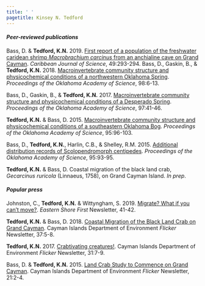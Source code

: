 ```yaml
---
title: ' '
pagetitle: Kinsey N. Tedford
---
```


<link rel="stylesheet" href="styles.css" type="text/css">

#### *Peer-reviewed publications*

Bass, D. & **Tedford, K.N.** 2019. [First report of a population of the freshwater caridean shrimp *Macrobrachium carcinus* from an anchialine cave on Grand Cayman](files/Bass_Tedford_CJS_2019.pdf). *Caribbean Journal of Science*, 49:293-294. 
Bass, D., Gaskin, B., & **Tedford, K.N.** 2018. [Macroinvertebrate community structure and physicochemical conditions of a northwestern Oklahoma Spring](files/Bass_et_al_POAS_2018.pdf). *Proceedings of the Oklahoma Academy of Science*, 98:6-13. 

Bass, D., Gaskin, B., & **Tedford, K.N.** 2017. [Macroinvertebrate community structure and physicochemical conditions of a Desperado Spring](files/Bass_et_al_POAS_2017.pdf). *Proceedings of the Oklahoma Academy of Science*, 97:41-46. 

**Tedford, K.N.** & Bass, D. 2015. [Macroinvertebrate community structure and physicochemical conditions of a southeastern Oklahoma Bog](files/Tedford_Bass_POAS_2015.pdf). *Proceedings of the Oklahoma Academy of Science*, 95:96-103.

Bass, D., **Tedford, K.N.**, Harlin, C.B., & Shelley, R.M. 2015. [Additional distribution records of Scolopendromorph centipedes](files/Bass_et_al_POAS_2015.pdf). *Proceedings of the Oklahoma Academy of Science*, 95:93-95. 

**Tedford, K.N.** & Bass, D. Coastal migration of the black land crab, *Gecarcinus ruricola* (Linnaeus, 1758), on Grand Cayman Island. *In prep*.

#### *Popular press*

Johnston, C., **Tedford, K.N.** & Wittyngham, S. 2019. [Migrate? What if you can't move?](https://issuu.com/easternshorefirst/docs/oct19upload). *Eastern Shore First* Newsletter, 41-42. 

**Tedford, K.N.** & Bass, D. 2018. [Coastal Migration of the Black Land Crab on Grand Cayman](files/Flicker-37-1.pdf). Cayman Islands Department of Environment *Flicker* Newsletter, 37:5-8. 

**Tedford, K.N.** 2017. [Crabtivating creatures!](files/Flicker31.pdf). Cayman Islands Department of Environment *Flicker* Newsletter, 31:7-9.

Bass, D. & **Tedford, K.N.** 2015. [Land Crab Study to Commence on Grand Cayman](files/LandCrabStudy.pdf). Cayman Islands Department of Environment *Flicker* Newsletter, 21:2-4. 